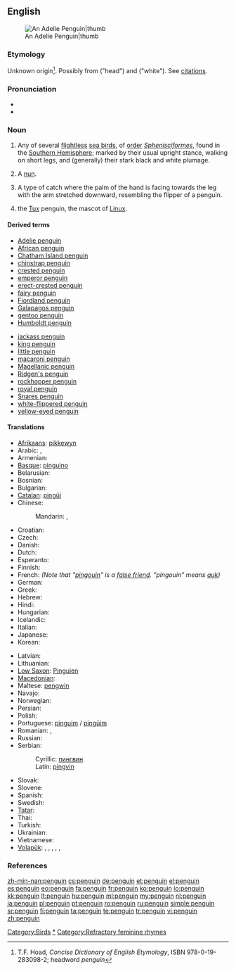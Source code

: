 {{wikipedia}}
{{also|Penguin}}
==English==
[[Image:Adelie Penguin.jpg|An Adelie Penguin|thumb]]

===Etymology===
Unknown origin<ref>T.F. Hoad, ''Concise Dictionary of English Etymology'', ISBN 978-0-19-283098-2; headword ''penguin''</ref>. Possibly from {{etyl|cy}} {{term|lang=cy|pen}} ("head") and {{term|lang=cy|gwyn}} ("white"). See [[Citations:penguin|citations]].

===Pronunciation===
* {{enPR|pĕng'gwĭn, pĕn'gwĭn}}
* {{audio|en-us-penguin.ogg|Audio (US)}}

===Noun===
{{en-noun}}

# Any of several [[flightless]] [[sea bird]]s, of [[order]] ''[[Sphenisciformes]]'', found in the [[Southern Hemisphere]]; marked by their usual upright stance, walking on short legs, and (generally) their stark black and white plumage.
# {{slang}} A [[nun]].
# {{juggling}} A type of catch where the palm of the hand is facing towards the leg with the arm stretched downward, resembling the flipper of a penguin.
# {{computing}} the [[Tux]] penguin, the mascot of [[Linux]].

====Derived terms====
{{rel-top}}
* [[Adelie penguin]]
* [[African penguin]]
* [[Chatham Island penguin]]
* [[chinstrap penguin]]
* [[crested penguin]]
* [[emperor penguin]]
* [[erect-crested penguin]]
* [[fairy penguin]]
* [[Fiordland penguin]]
* [[Galapagos penguin]]
* [[gentoo penguin]]
* [[Humboldt penguin]]
{{rel-mid}}
* [[jackass penguin]]
* [[king penguin]]
* [[little penguin]]
* [[macaroni penguin]]
* [[Magellanic penguin]]
* [[Ridgen's penguin]]
* [[rockhopper penguin]]
* [[royal penguin]]
* [[Snares penguin]]
* [[white-flippered penguin]]
* [[yellow-eyed penguin]]
{{rel-bottom}}

====Translations====
{{trans-top|flightless sea bird}}
* [[Afrikaans]]: [[pikkewyn]]
* Arabic: {{t|ar|بطريق|m|tr=biTriiq}}, {{t|ar|بينجوين|m|tr=bingwiin}}
* Armenian: {{t-|hy|պինգվին|tr=pingvin}}
* [[Basque]]: [[pinguino]]
* Belarusian: {{t|be|пінгвін|m|tr=pinhvín|xs=Belarusian}}
* Bosnian: {{t-|bs|pingvin|m}}
* Bulgarian: {{t+|bg|пингвин|m|tr=pingvín}}
* [[Catalan]]: [[pingüí]]
* Chinese:
*: Mandarin: {{t-|cmn|企鵝|sc=Hani}}, {{t-|cmn|企鹅|tr=qǐ'é|sc=Hani}}
* Croatian: {{t-|hr|pingvin|m}}
* Czech: {{t+|cs|tučňák|m}}
* Danish: {{t+|da|pingvin}}
* Dutch: {{t+|nl|pinguïn|m}}
* Esperanto: {{t+|eo|pingveno|xs=Esperanto}}
* Finnish: {{t+|fi|pingviini}}
* French: {{t+|fr|manchot|m}} ''(Note that "[[pingouin]]" is a [[false friend]]. "pingouin" means [[auk]])''
* German: {{t+|de|Pinguin|m}}
* Greek: {{t+|el|πιγκουίνος|m|tr=pigkouínos}}
* Hebrew: {{t|he|פינגווין}}
* Hindi: {{t|hi|पेंगुइन|tr=pēṅgu'in|xs=Hindi}}
* Hungarian: {{t+|hu|pingvin}}
* Icelandic: {{t+|is|mörgæs|f}}
* Italian: {{t+|it|pinguino|m}}
* Japanese: {{t+|ja|ペンギン|tr=pengin}}
* Korean: {{t+|ko|펭귄|tr=peng-gwin|sc=Hang}}
{{trans-mid}}
* Latvian: {{t|lv|pingvīns|m}}
* Lithuanian: {{t+|lt|pingvinas|m|xs=Lithuanian}}
* [[Low Saxon]]: [[Pinguien]] {{m}}
* [[Macedonian]]: {{t-|mk|пингвин|m|tr=pingvín}}
* Maltese: [[pengwin]] {{m}}
* Navajo: {{tø|nv|tsídii naʼałkʼaiʼí}}
* Norwegian: {{t-|no|pingvin|m}}
* Persian: {{t|fa|پنگوئن|xs=Persian}}
* Polish: {{t+|pl|pingwin|m}}
* Portuguese: [[pinguim]] / [[pingüim]] {{m}}
* Romanian: {{t+|ro|pinguin|m}}, {{t-|ro|pinguini|m|p}}
* Russian: {{t+|ru|пингвин|m|tr=pingvín}}
* Serbian:
*: Cyrillic: [[пингвин#Serbian|пингвин]] {{m}}
*: Latin: [[pingvin#Serbian|pingvin]] {{m}}
* Slovak: {{t|sk|tučniak|m}}
* Slovene: {{t+|sl|pingvin|m}}
* Spanish: {{t+|es|pingüino|m}}
* Swedish: {{t+|sv|pingvin}}
* [[Tatar]]: {{t-|tt|пингвин|sc=Cyrl|xs=Tatar}}
* Thai: {{t|th|เพนกวิน|tr=payn-gwin}}
* Turkish: {{t+|tr|penguen}}
* Ukrainian: {{t|uk|пінгвін|m|tr=pinhvín|xs=Ukrainian}}
* Vietnamese: {{t|vi|chim cánh cụt|xs=Vietnamese}}
* [[Volapük]]: {{qualifier|male or female}} {{t|vo|pinguen}}, {{qualifier|male}} {{t|vo|hipinguen}}, {{qualifier|female}} {{t|vo|jipinguen}}, {{qualifier|male or female offspring, young}} {{t|vo|pinguenül}}, {{qualifier|young male offspring}} {{t|vo|hipinguenül}}, {{qualifier|young female offspring}} {{t|vo|jipinguenül}}
{{trans-bottom}}

===References===
<references/>

[[Category:Birds]]
[[Category:Penguins|*]]
[[Category:Refractory feminine rhymes]]

[[zh-min-nan:penguin]]
[[cs:penguin]]
[[de:penguin]]
[[et:penguin]]
[[el:penguin]]
[[es:penguin]]
[[eo:penguin]]
[[fa:penguin]]
[[fr:penguin]]
[[ko:penguin]]
[[io:penguin]]
[[kk:penguin]]
[[lt:penguin]]
[[hu:penguin]]
[[ml:penguin]]
[[my:penguin]]
[[nl:penguin]]
[[ja:penguin]]
[[pl:penguin]]
[[pt:penguin]]
[[ro:penguin]]
[[ru:penguin]]
[[simple:penguin]]
[[sr:penguin]]
[[fi:penguin]]
[[ta:penguin]]
[[te:penguin]]
[[tr:penguin]]
[[vi:penguin]]
[[zh:penguin]]